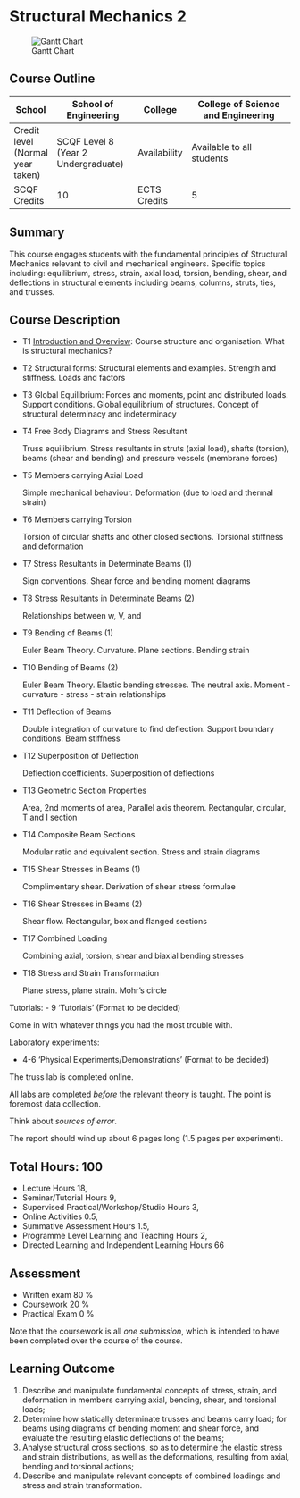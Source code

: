 # Structural Mechanics 2

![Gantt Chart](Images/SM2_Gantt.png)

## Course Outline

| School | School of Engineering | College | College of Science and Engineering |
|--------|-----------------------|---------|------------------------------------|
| Credit level (Normal year taken) | SCQF Level 8 (Year 2 Undergraduate) | Availability | Available to all students |
| SCQF Credits | 10 | ECTS Credits | 5 |

## Summary

This course engages students with the fundamental principles of Structural Mechanics relevant to civil and mechanical engineers. Specific topics including: equilibrium, stress, strain, axial load, torsion, bending, shear, and deflections in structural elements including beams, columns, struts, ties, and trusses.

## Course Description

- T1 [Introduction and Overview](1_Introduction.qmd): Course structure and organisation. What is structural mechanics? 

- T2 Structural forms: Structural elements and examples. Strength and stiffness. Loads and factors

- T3 Global Equilibrium: Forces and moments, point and distributed loads. Support conditions. Global equilibrium of structures. Concept of structural determinacy and indeterminacy

- T4 Free Body Diagrams and Stress Resultant

    Truss equilibrium. Stress resultants in struts (axial load), shafts (torsion), beams (shear and bending) and pressure vessels (membrane forces)

- T5 Members carrying Axial Load

    Simple mechanical behaviour. Deformation (due to load and thermal strain)

- T6 Members carrying Torsion

    Torsion of circular shafts and other closed sections. Torsional stiffness and deformation

- T7 Stress Resultants in Determinate Beams (1)

    Sign conventions. Shear force and bending moment diagrams

- T8 Stress Resultants in Determinate Beams (2)

    Relationships between w, V, and 

- T9 Bending of Beams (1)

    Euler Beam Theory. Curvature. Plane sections. Bending strain

- T10 Bending of Beams (2)

    Euler Beam Theory. Elastic bending stresses. The neutral axis. Moment - curvature - stress - strain relationships

- T11 Deflection of Beams

    Double integration of curvature to find deflection. Support boundary conditions. Beam stiffness

- T12 Superposition of Deflection

    Deflection coefficients. Superposition of deflections

- T13 Geometric Section Properties

    Area, 2nd moments of area, Parallel axis theorem. Rectangular, circular, T and I section

- T14 Composite Beam Sections

    Modular ratio and equivalent section. Stress and strain diagrams

- T15 Shear Stresses in Beams (1)

    Complimentary shear. Derivation of shear stress formulae

- T16 Shear Stresses in Beams (2)

    Shear flow. Rectangular, box and flanged sections

- T17 Combined Loading

    Combining axial, torsion, shear and biaxial bending stresses

- T18 Stress and Strain Transformation

    Plane stress, plane strain. Mohr's circle


Tutorials:
- 9 'Tutorials' (Format to be decided)

Come in with whatever things you had the most trouble with.

Laboratory experiments:

- 4-6 'Physical Experiments/Demonstrations' (Format to be decided)

The truss lab is completed online.

All labs are completed *before* the relevant theory is taught. The point is foremost data collection.

Think about *sources of error*.

The report should wind up about 6 pages long (1.5 pages per experiment).

## Total Hours: 100

- Lecture Hours 18,
- Seminar/Tutorial Hours 9,
- Supervised Practical/Workshop/Studio Hours 3,
- Online Activities 0.5,
- Summative Assessment Hours 1.5,
- Programme Level Learning and Teaching Hours 2,
- Directed Learning and Independent Learning Hours 66

## Assessment
- Written exam 80 %
- Coursework 20 %
- Practical Exam 0 %

Note that the coursework is all *one submission*, which is intended to have been completed over the course of the course.

## Learning Outcome

1. Describe and manipulate fundamental concepts of stress, strain, and deformation in members carrying axial, bending, shear, and torsional loads; 
2. Determine how statically determinate trusses and beams carry load; for beams using diagrams of bending moment and shear force, and evaluate the resulting elastic deflections of the beams;
3. Analyse structural cross sections, so as to determine the elastic stress and strain distributions, as well as the deformations, resulting from axial, bending and torsional actions;
4. Describe and manipulate relevant concepts of combined loadings and stress and strain transformation.